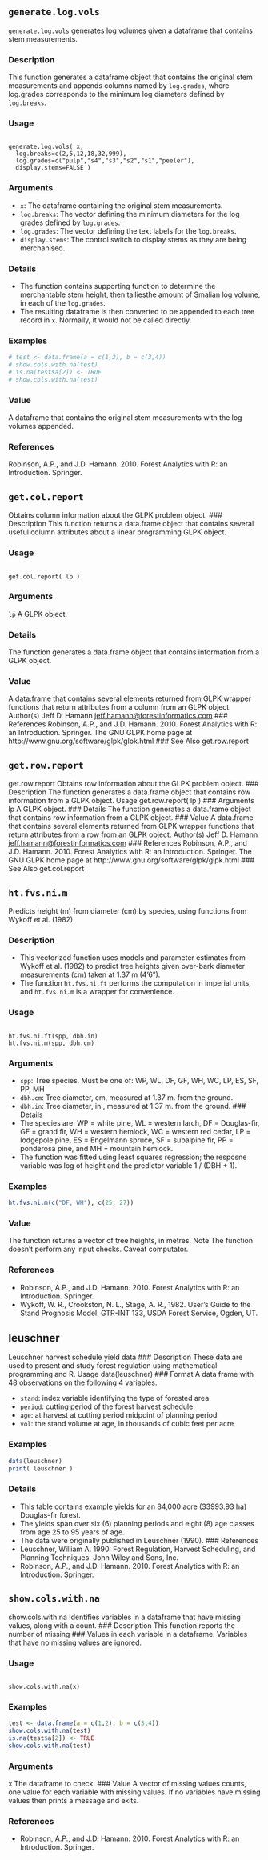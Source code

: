 ## ``generate.log.vols``

``generate.log.vols`` generates log volumes given a dataframe that contains stem measurements.

### Description

This function generates a dataframe object that contains the original stem measurements and appends columns named by ``log.grades``, where log.grades corresponds to the minimum log diameters defined by ``log.breaks``.

### Usage

<pre><code>
generate.log.vols( x,
  log.breaks=c(2,5,12,18,32,999),
  log.grades=c("pulp","s4","s3","s2","s1","peeler"),
  display.stems=FALSE )
</code></pre>

### Arguments

* ``x``: The dataframe containing the original stem measurements.
* ``log.breaks``: The vector defining the minimum diameters for the log grades defined by ``log.grades``.
* ``log.grades``: The vector defining the text labels for the ``log.breaks``.
* ``display.stems``:  The control switch to display stems as they are being merchanised.

### Details

* The function contains supporting function to determine the merchantable stem height, then talliesthe amount of Smalian log volume, in each of the ``log.grades``. 
* The resulting dataframe is then converted to be appended to each tree record in ``x``. Normally, it would not be called directly.

### Examples
```{r}
# test <- data.frame(a = c(1,2), b = c(3,4))
# show.cols.with.na(test)
# is.na(test$a[2]) <- TRUE
# show.cols.with.na(test)
```

### Value
A dataframe that contains the original stem measurements with the log volumes appended.

### References
Robinson, A.P., and J.D. Hamann. 2010. Forest Analytics with R: an Introduction. Springer.



## ``get.col.report`` 
Obtains column information about the GLPK problem object.
### Description
This function returns a data.frame object that contains several useful column attributes about a linear
programming GLPK object.

### Usage
<pre><code>
get.col.report( lp )
</code></pre>

### Arguments
``lp`` A GLPK object.

### Details
The function generates a data.frame object that contains information from a GLPK object.

### Value
A data.frame that contains several elements returned from GLPK wrapper functions that return
attributes from a column from an GLPK object.
Author(s)
Jeff D. Hamann <jeff.hamann@forestinformatics.com>
### References
Robinson, A.P., and J.D. Hamann. 2010. Forest Analytics with R: an Introduction. Springer.
The GNU GLPK home page at http://www.gnu.org/software/glpk/glpk.html
### See Also
get.row.report

## ``get.row.report``
get.row.report Obtains row information about the GLPK problem object.
### Description
The function generates a data.frame object that contains row information from a GLPK object.
Usage
get.row.report( lp )
### Arguments
lp A GLPK object.
### Details
The function generates a data.frame object that contains row information from a GLPK object.
### Value
A data.frame that contains several elements returned from GLPK wrapper functions that return
attributes from a row from an GLPK object.
Author(s)
Jeff D. Hamann <jeff.hamann@forestinformatics.com>
### References
Robinson, A.P., and J.D. Hamann. 2010. Forest Analytics with R: an Introduction. Springer.
The GNU GLPK home page at http://www.gnu.org/software/glpk/glpk.html
### See Also
get.col.report


## ``ht.fvs.ni.m`` 
Predicts height (m) from diameter (cm) by species, using functions from Wykoff et al. (1982).

### Description
* This vectorized function uses models and parameter estimates from Wykoff et al. (1982) to predict
tree heights given over-bark diameter measurements (cm) taken at 1.37 m (4’6”). 
* The function ``ht.fvs.ni.ft`` performs the computation in imperial units, and ``ht.fvs.ni.m`` is a wrapper for convenience.

### Usage
<pre><code>
ht.fvs.ni.ft(spp, dbh.in)
ht.fvs.ni.m(spp, dbh.cm)
</code></pre>
### Arguments
* ``spp``: Tree species. Must be one of: WP, WL, DF, GF, WH, WC, LP, ES, SF, PP, MH
* ``dbh.cm``: Tree diameter, cm, measured at 1.37 m. from the ground.
* ``dbh.in``: Tree diameter, in., measured at 1.37 m. from the ground.
### Details
* The species are: WP = white pine, WL = western larch, DF = Douglas-fir, GF = grand fir, WH =
western hemlock, WC = western red cedar, LP = lodgepole pine, ES = Engelmann spruce, SF =
subalpine fir, PP = ponderosa pine, and MH = mountain hemlock.
* The function was fitted using least squares regression; the resposne variable was log of height and
the predictor variable 1 / (DBH + 1).

### Examples
```{r}
ht.fvs.ni.m(c("DF, WH"), c(25, 27))
```

### Value
The function returns a vector of tree heights, in metres.
Note
The function doesn’t perform any input checks. Caveat computator.

### References
* Robinson, A.P., and J.D. Hamann. 2010. Forest Analytics with R: an Introduction. Springer.
* Wykoff, W. R., Crookston, N. L., Stage, A. R., 1982. User’s Guide to the Stand Prognosis Model. GTR-INT 133, USDA Forest Service, Ogden, UT.

## leuschner 
Leuschner harvest schedule yield data
### Description
These data are used to present and study forest regulation using mathematical programming and R.
Usage
data(leuschner)
### Format
A data frame with 48 observations on the following 4 variables.

* ``stand``: index variable identifying the type of forested area
* ``period``: cutting period of the forest harvest schedule
* ``age``: at harvest at cutting period midpoint of planning period
* ``vol``: the stand volume at age, in thousands of cubic feet per acre

### Examples
```{r}
data(leuschner)
print( leuschner )
```

### Details
* This table contains example yields for an 84,000 acre (33993.93 ha) Douglas-fir forest. 
* The yields span over six (6) planning periods and eight (8) age classes from age 25 to 95 years of age.
* The data were originally published in Leuschner (1990).
### References
* Leuschner, William A. 1990. Forest Regulation, Harvest Scheduling, and Planning Techniques.
John Wiley and Sons, Inc.
* Robinson, A.P., and J.D. Hamann. 2010. Forest Analytics with R: an Introduction. Springer.


## ``show.cols.with.na``
show.cols.with.na Identifies variables in a dataframe that have missing values, along
with a count.
### Description
This function reports the number of missing ### Values in each variable in a dataframe. Variables that
have no missing values are ignored.

### Usage
<pre><code>
show.cols.with.na(x)
</code></pre>

### Examples
```{r}
test <- data.frame(a = c(1,2), b = c(3,4))
show.cols.with.na(test)
is.na(test$a[2]) <- TRUE
show.cols.with.na(test)
```

### Arguments
x The dataframe to check.
### Value
A vector of missing values counts, one value for each variable with missing values. If no variables
have missing values then prints a message and exits.

### References
* Robinson, A.P., and J.D. Hamann. 2010. Forest Analytics with R: an Introduction. Springer.

